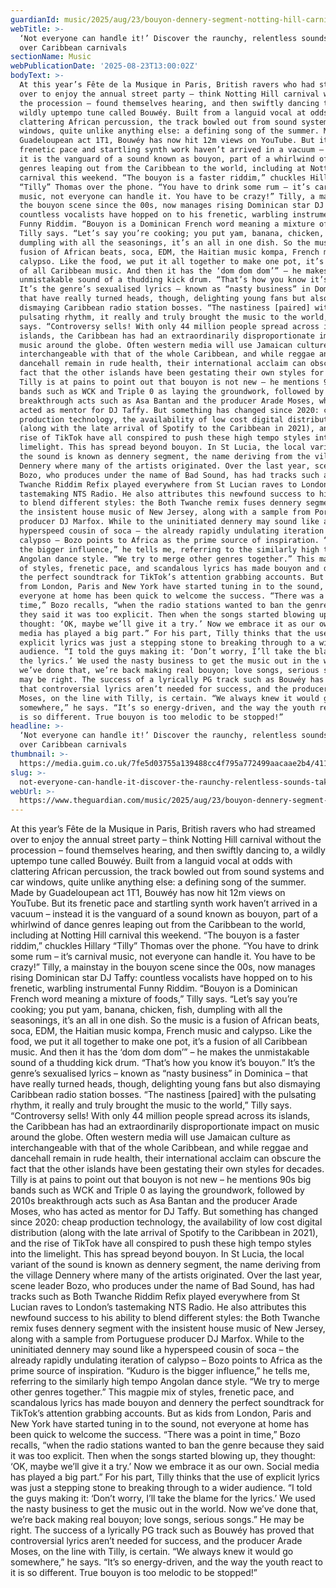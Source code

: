```yaml
---
guardianId: music/2025/aug/23/bouyon-dennery-segment-notting-hill-carnival
webTitle: >-
  ‘Not everyone can handle it!’ Discover the raunchy, relentless sounds taking
  over Caribbean carnivals
sectionName: Music
webPublicationDate: '2025-08-23T13:00:02Z'
bodyText: >-
  At this year’s Fête de la Musique in Paris, British ravers who had streamed
  over to enjoy the annual street party – think Notting Hill carnival without
  the procession – found themselves hearing, and then swiftly dancing to, a
  wildly uptempo tune called Bouwéy. Built from a languid vocal at odds with
  clattering African percussion, the track bowled out from sound systems and car
  windows, quite unlike anything else: a defining song of the summer. Made by
  Guadeloupean act 1T1, Bouwéy has now hit 12m views on YouTube. But its
  frenetic pace and startling synth work haven’t arrived in a vacuum – instead
  it is the vanguard of a sound known as bouyon, part of a whirlwind of dance
  genres leaping out from the Caribbean to the world, including at Notting Hill
  carnival this weekend. “The bouyon is a faster riddim,” chuckles Hillary
  “Tilly” Thomas over the phone. “You have to drink some rum – it’s carnival
  music, not everyone can handle it. You have to be crazy!” Tilly, a mainstay in
  the bouyon scene since the 00s, now manages rising Dominican star DJ Taffy:
  countless vocalists have hopped on to his frenetic, warbling instrumental
  Funny Riddim. “Bouyon is a Dominican French word meaning a mixture of foods,”
  Tilly says. “Let’s say you’re cooking; you put yam, banana, chicken, fish,
  dumpling with all the seasonings, it’s an all in one dish. So the music is a
  fusion of African beats, soca, EDM, the Haitian music kompa, French music and
  calypso. Like the food, we put it all together to make one pot, it’s a fusion
  of all Caribbean music. And then it has the ‘dom dom dom’” – he makes the
  unmistakable sound of a thudding kick drum. “That’s how you know it’s bouyon.”
  It’s the genre’s sexualised lyrics – known as “nasty business” in Dominica –
  that have really turned heads, though, delighting young fans but also
  dismaying Caribbean radio station bosses. “The nastiness [paired] with the
  pulsating rhythm, it really and truly brought the music to the world,” Tilly
  says. “Controversy sells! With only 44 million people spread across its
  islands, the Caribbean has had an extraordinarily disproportionate impact on
  music around the globe. Often western media will use Jamaican culture as
  interchangeable with that of the whole Caribbean, and while reggae and
  dancehall remain in rude health, their international acclaim can obscure the
  fact that the other islands have been gestating their own styles for decades.
  Tilly is at pains to point out that bouyon is not new – he mentions 90s big
  bands such as WCK and Triple 0 as laying the groundwork, followed by 2010s
  breakthrough acts such as Asa Bantan and the producer Arade Moses, who has
  acted as mentor for DJ Taffy. But something has changed since 2020: cheap
  production technology, the availability of low cost digital distribution
  (along with the late arrival of Spotify to the Caribbean in 2021), and the
  rise of TikTok have all conspired to push these high tempo styles into the
  limelight. This has spread beyond bouyon. In St Lucia, the local variant of
  the sound is known as dennery segment, the name deriving from the village
  Dennery where many of the artists originated. Over the last year, scene leader
  Bozo, who produces under the name of Bad Sound, has had tracks such as Both
  Twanche Riddim Refix played everywhere from St Lucian raves to London’s
  tastemaking NTS Radio. He also attributes this newfound success to his ability
  to blend different styles: the Both Twanche remix fuses dennery segment with
  the insistent house music of New Jersey, along with a sample from Portuguese
  producer DJ Marfox. While to the uninitiated dennery may sound like a
  hyperspeed cousin of soca – the already rapidly undulating iteration of
  calypso – Bozo points to Africa as the prime source of inspiration. “Kuduro is
  the bigger influence,” he tells me, referring to the similarly high tempo
  Angolan dance style. “We try to merge other genres together.” This magpie mix
  of styles, frenetic pace, and scandalous lyrics has made bouyon and dennery
  the perfect soundtrack for TikTok’s attention grabbing accounts. But as kids
  from London, Paris and New York have started tuning in to the sound, not
  everyone at home has been quick to welcome the success. “There was a point in
  time,” Bozo recalls, “when the radio stations wanted to ban the genre because
  they said it was too explicit. Then when the songs started blowing up, they
  thought: ‘OK, maybe we’ll give it a try.’ Now we embrace it as our own. Social
  media has played a big part.” For his part, Tilly thinks that the use of
  explicit lyrics was just a stepping stone to breaking through to a wider
  audience. “I told the guys making it: ‘Don’t worry, I’ll take the blame for
  the lyrics.’ We used the nasty business to get the music out in the world. Now
  we’ve done that, we’re back making real bouyon; love songs, serious songs.” He
  may be right. The success of a lyrically PG track such as Bouwéy has proved
  that controversial lyrics aren’t needed for success, and the producer Arade
  Moses, on the line with Tilly, is certain. “We always knew it would go
  somewhere,” he says. “It’s so energy-driven, and the way the youth react to it
  is so different. True bouyon is too melodic to be stopped!”
headline: >-
  ‘Not everyone can handle it!’ Discover the raunchy, relentless sounds taking
  over Caribbean carnivals
thumbnail: >-
  https://media.guim.co.uk/7fe5d03755a139488cc4f795a772499aacaae2b4/411_0_2902_2322/500.jpg
slug: >-
  not-everyone-can-handle-it-discover-the-raunchy-relentless-sounds-taking-over-caribbean-carnivals
webUrl: >-
  https://www.theguardian.com/music/2025/aug/23/bouyon-dennery-segment-notting-hill-carnival
---
```

At this year’s Fête de la Musique in Paris, British ravers who had streamed over to enjoy the annual street party – think Notting Hill carnival without the procession – found themselves hearing, and then swiftly dancing to, a wildly uptempo tune called Bouwéy. Built from a languid vocal at odds with clattering African percussion, the track bowled out from sound systems and car windows, quite unlike anything else: a defining song of the summer. Made by Guadeloupean act 1T1, Bouwéy has now hit 12m views on YouTube. But its frenetic pace and startling synth work haven’t arrived in a vacuum – instead it is the vanguard of a sound known as bouyon, part of a whirlwind of dance genres leaping out from the Caribbean to the world, including at Notting Hill carnival this weekend. “The bouyon is a faster riddim,” chuckles Hillary “Tilly” Thomas over the phone. “You have to drink some rum – it’s carnival music, not everyone can handle it. You have to be crazy!” Tilly, a mainstay in the bouyon scene since the 00s, now manages rising Dominican star DJ Taffy: countless vocalists have hopped on to his frenetic, warbling instrumental Funny Riddim. “Bouyon is a Dominican French word meaning a mixture of foods,” Tilly says. “Let’s say you’re cooking; you put yam, banana, chicken, fish, dumpling with all the seasonings, it’s an all in one dish. So the music is a fusion of African beats, soca, EDM, the Haitian music kompa, French music and calypso. Like the food, we put it all together to make one pot, it’s a fusion of all Caribbean music. And then it has the ‘dom dom dom’” – he makes the unmistakable sound of a thudding kick drum. “That’s how you know it’s bouyon.” It’s the genre’s sexualised lyrics – known as “nasty business” in Dominica – that have really turned heads, though, delighting young fans but also dismaying Caribbean radio station bosses. “The nastiness [paired] with the pulsating rhythm, it really and truly brought the music to the world,” Tilly says. “Controversy sells! With only 44 million people spread across its islands, the Caribbean has had an extraordinarily disproportionate impact on music around the globe. Often western media will use Jamaican culture as interchangeable with that of the whole Caribbean, and while reggae and dancehall remain in rude health, their international acclaim can obscure the fact that the other islands have been gestating their own styles for decades. Tilly is at pains to point out that bouyon is not new – he mentions 90s big bands such as WCK and Triple 0 as laying the groundwork, followed by 2010s breakthrough acts such as Asa Bantan and the producer Arade Moses, who has acted as mentor for DJ Taffy. But something has changed since 2020: cheap production technology, the availability of low cost digital distribution (along with the late arrival of Spotify to the Caribbean in 2021), and the rise of TikTok have all conspired to push these high tempo styles into the limelight. This has spread beyond bouyon. In St Lucia, the local variant of the sound is known as dennery segment, the name deriving from the village Dennery where many of the artists originated. Over the last year, scene leader Bozo, who produces under the name of Bad Sound, has had tracks such as Both Twanche Riddim Refix played everywhere from St Lucian raves to London’s tastemaking NTS Radio. He also attributes this newfound success to his ability to blend different styles: the Both Twanche remix fuses dennery segment with the insistent house music of New Jersey, along with a sample from Portuguese producer DJ Marfox. While to the uninitiated dennery may sound like a hyperspeed cousin of soca – the already rapidly undulating iteration of calypso – Bozo points to Africa as the prime source of inspiration. “Kuduro is the bigger influence,” he tells me, referring to the similarly high tempo Angolan dance style. “We try to merge other genres together.” This magpie mix of styles, frenetic pace, and scandalous lyrics has made bouyon and dennery the perfect soundtrack for TikTok’s attention grabbing accounts. But as kids from London, Paris and New York have started tuning in to the sound, not everyone at home has been quick to welcome the success. “There was a point in time,” Bozo recalls, “when the radio stations wanted to ban the genre because they said it was too explicit. Then when the songs started blowing up, they thought: ‘OK, maybe we’ll give it a try.’ Now we embrace it as our own. Social media has played a big part.” For his part, Tilly thinks that the use of explicit lyrics was just a stepping stone to breaking through to a wider audience. “I told the guys making it: ‘Don’t worry, I’ll take the blame for the lyrics.’ We used the nasty business to get the music out in the world. Now we’ve done that, we’re back making real bouyon; love songs, serious songs.” He may be right. The success of a lyrically PG track such as Bouwéy has proved that controversial lyrics aren’t needed for success, and the producer Arade Moses, on the line with Tilly, is certain. “We always knew it would go somewhere,” he says. “It’s so energy-driven, and the way the youth react to it is so different. True bouyon is too melodic to be stopped!”
